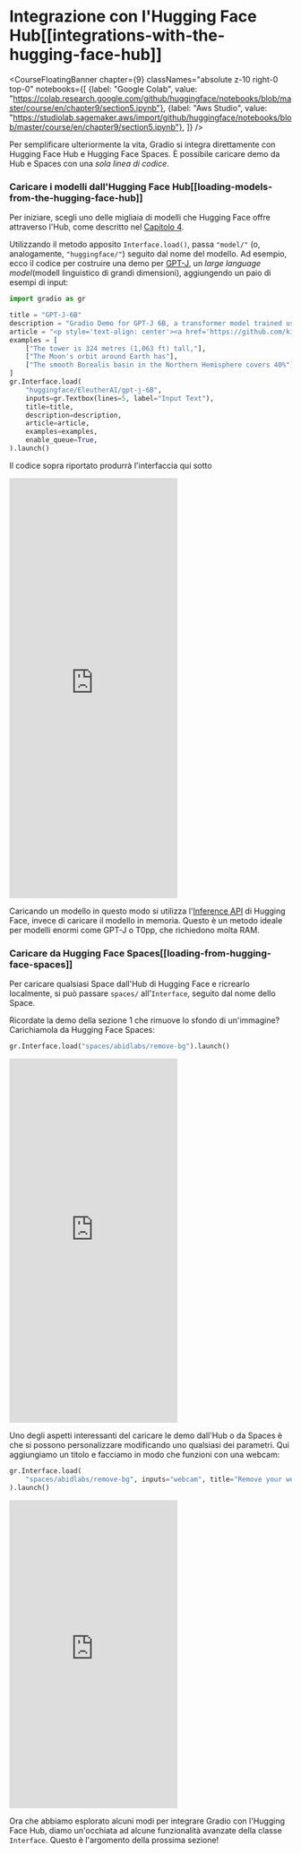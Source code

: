 # Integrazione con l'Hugging Face Hub[[integrations-with-the-hugging-face-hub]]

<CourseFloatingBanner chapter={9}
  classNames="absolute z-10 right-0 top-0"
  notebooks={[
    {label: "Google Colab", value: "https://colab.research.google.com/github/huggingface/notebooks/blob/master/course/en/chapter9/section5.ipynb"},
    {label: "Aws Studio", value: "https://studiolab.sagemaker.aws/import/github/huggingface/notebooks/blob/master/course/en/chapter9/section5.ipynb"},
]} />

Per semplificare ulteriormente la vita, Gradio si integra direttamente con Hugging Face Hub e Hugging Face Spaces.
È possibile caricare demo da Hub e Spaces con una *sola linea di codice*.

### Caricare i modelli dall'Hugging Face Hub[[loading-models-from-the-hugging-face-hub]]
Per iniziare, scegli uno delle migliaia di modelli che Hugging Face offre attraverso l'Hub, come descritto nel [Capitolo 4](/course/chapter4/2).

Utilizzando il metodo apposito `Interface.load()`, passa `"model/"` (o, analogamente, `"huggingface/"`) 
seguito dal nome del modello.
Ad esempio, ecco il codice per costruire una demo per [GPT-J](https://huggingface.co/EleutherAI/gpt-j-6B), un _large language model_(modell linguistico di grandi dimensioni),  aggiungendo un paio di esempi di input:

```py
import gradio as gr

title = "GPT-J-6B"
description = "Gradio Demo for GPT-J 6B, a transformer model trained using Ben Wang's Mesh Transformer JAX. 'GPT-J' refers to the class of model, while '6B' represents the number of trainable parameters. To use it, simply add your text, or click one of the examples to load them. Read more at the links below."
article = "<p style='text-align: center'><a href='https://github.com/kingoflolz/mesh-transformer-jax' target='_blank'>GPT-J-6B: A 6 Billion Parameter Autoregressive Language Model</a></p>"
examples = [
    ["The tower is 324 metres (1,063 ft) tall,"],
    ["The Moon's orbit around Earth has"],
    ["The smooth Borealis basin in the Northern Hemisphere covers 40%"],
]
gr.Interface.load(
    "huggingface/EleutherAI/gpt-j-6B",
    inputs=gr.Textbox(lines=5, label="Input Text"),
    title=title,
    description=description,
    article=article,
    examples=examples,
    enable_queue=True,
).launch()
```
    
Il codice sopra riportato produrrà l'interfaccia qui sotto

<iframe src="https://course-demos-gpt-j-6B.hf.space" frameBorder="0" height="750" title="Gradio app" class="container p-0 flex-grow space-iframe" allow="accelerometer; ambient-light-sensor; autoplay; battery; camera; document-domain; encrypted-media; fullscreen; geolocation; gyroscope; layout-animations; legacy-image-formats; magnetometer; microphone; midi; oversized-images; payment; picture-in-picture; publickey-credentials-get; sync-xhr; usb; vr ; wake-lock; xr-spatial-tracking" sandbox="allow-forms allow-modals allow-popups allow-popups-to-escape-sandbox allow-same-origin allow-scripts allow-downloads"></iframe>

Caricando un modello in questo modo si utilizza l'[Inference API](https://huggingface.co/inference-api) di Hugging Face,
invece di caricare il modello in memoria. Questo è un metodo ideale per modelli enormi come GPT-J o T0pp, che 
richiedono molta RAM.

### Caricare da Hugging Face Spaces[[loading-from-hugging-face-spaces]]
Per caricare qualsiasi Space dall'Hub di Hugging Face e ricrearlo localmente, si può passare `spaces/` all'`Interface`, seguito dal nome dello Space.

Ricordate la demo della sezione 1 che rimuove lo sfondo di un'immagine? Carichiamola da Hugging Face Spaces:

```py
gr.Interface.load("spaces/abidlabs/remove-bg").launch()
```

<iframe src="https://course-demos-remove-bg-original.hf.space" frameBorder="0" height="650" title="Gradio app" class="container p-0 flex-grow space-iframe" allow="accelerometer; ambient-light-sensor; autoplay; battery; camera; document-domain; encrypted-media; fullscreen; geolocation; gyroscope; layout-animations; legacy-image-formats; magnetometer; microphone; midi; oversized-images; payment; picture-in-picture; publickey-credentials-get; sync-xhr; usb; vr ; wake-lock; xr-spatial-tracking" sandbox="allow-forms allow-modals allow-popups allow-popups-to-escape-sandbox allow-same-origin allow-scripts allow-downloads"></iframe>

Uno degli aspetti interessanti del caricare le demo dall'Hub o da Spaces è che si possono personalizzare 
modificando uno qualsiasi dei 
parametri. Qui aggiungiamo un titolo e facciamo in modo che funzioni con una webcam:

```py
gr.Interface.load(
    "spaces/abidlabs/remove-bg", inputs="webcam", title="Remove your webcam background!"
).launch()
```

<iframe src="https://course-demos-Remove-bg.hf.space" frameBorder="0" height="550" title="Gradio app" class="container p-0 flex-grow space-iframe" allow="accelerometer; ambient-light-sensor; autoplay; battery; camera; document-domain; encrypted-media; fullscreen; geolocation; gyroscope; layout-animations; legacy-image-formats; magnetometer; microphone; midi; oversized-images; payment; picture-in-picture; publickey-credentials-get; sync-xhr; usb; vr ; wake-lock; xr-spatial-tracking" sandbox="allow-forms allow-modals allow-popups allow-popups-to-escape-sandbox allow-same-origin allow-scripts allow-downloads"></iframe>

Ora che abbiamo esplorato alcuni modi per integrare Gradio con l'Hugging Face Hub, diamo un'occhiata ad alcune funzionalità avanzate della classe `Interface`. Questo è l'argomento della prossima sezione!